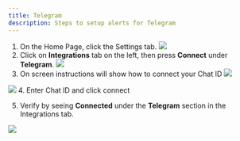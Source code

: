 ```yaml
---
title: Telegram
description: Steps to setup alerts for Telegram
---
```

1. On the Home Page, click the Settings tab.
![](/images/email-alert-channel.png)
2. Click on **Integrations** tab on the left, then press **Connect** under **Telegram**.
![](/images/telegram-alert-1.png)
3. On screen instructions will show how to connect your Chat ID
![](/images/telegram-chat-id-1.png)

![](/images/telegram-chat-id-2.png)
4. Enter Chat ID and click connect 

5. Verify by seeing **Connected** under the **Telegram** section in the Integrations tab.

![](/images/telegram-chat-id-3.png)